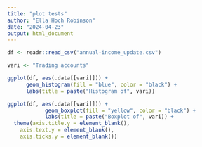 ```yaml
---
title: "plot tests"
author: "Ella Hoch Robinson"
date: "2024-04-23"
output: html_document
---
```

```r
df <- readr::read_csv("annual-income_update.csv")
```

```r
vari <- "Trading accounts"
```



```r
ggplot(df, aes(.data[[vari]])) + 
      geom_histogram(fill = "blue", color = "black") +
      labs(title = paste("Histogram of", vari))
```

```r
ggplot(df, aes(.data[[vari]])) + 
            geom_boxplot(fill = "yellow", color = "black") +
            labs(title = paste("Boxplot of", vari)) +
  theme(axis.title.y = element_blank(),
    axis.text.y = element_blank(),
    axis.ticks.y = element_blank())
            
```

